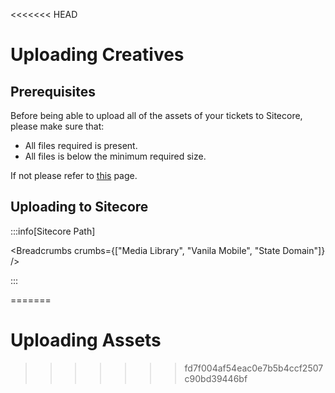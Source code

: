 <<<<<<< HEAD

# Uploading Creatives

## Prerequisites

Before being able to upload all of the assets of your tickets to Sitecore, please make sure that:

- All files required is present.
- All files is below the minimum required size.

If not please refer to [this](./assets-request) page.

## Uploading to Sitecore

:::info[Sitecore Path]

<Breadcrumbs crumbs={["Media Library", "Vanila Mobile", "State Domain"]} />

:::





=======
# Uploading Assets
>>>>>>> fd7f004af54eac0e7b5b4ccf2507c90bd39446bf
